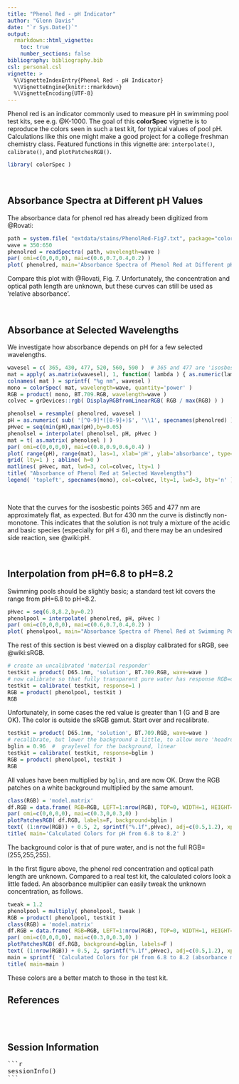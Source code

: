 ---
title: "Phenol Red - pH Indicator"
author: "Glenn Davis"
date: "`r Sys.Date()`"
output: 
  rmarkdown::html_vignette:
    toc: true
    number_sections: false
bibliography: bibliography.bib
csl: personal.csl    
vignette: >
  %\VignetteIndexEntry{Phenol Red - pH Indicator}
  %\VignetteEngine{knitr::rmarkdown}
  %\VignetteEncoding{UTF-8}
---

Phenol red is an indicator commonly used to measure pH
in swimming pool test kits, see e.g. @K-1000.
The goal of this **colorSpec** vignette is to reproduce the colors seen in such
a test kit, for typical values of pool pH.
Calculations like this one might make a good project for a college freshman chemistry class.
Featured functions in this vignette are: `interpolate()`, `calibrate()`,
and `plotPatchesRGB()`.

```{r, echo=TRUE, message=FALSE}
library( colorSpec )
```

<br>

## Absorbance Spectra at Different pH Values

The absorbance data for phenol red has already been digitized from @Rovati:

```{r fig.width=7, fig.height=4,  fig.show='hold', dev='png' }
path = system.file( "extdata/stains/PhenolRed-Fig7.txt", package="colorSpec" )
wave = 350:650
phenolred = readSpectra( path, wavelength=wave )
par( omi=c(0,0,0,0), mai=c(0.6,0.7,0.4,0.2) )
plot( phenolred, main='Absorbance Spectra of Phenol Red at Different pH Values' )
```
Compare this plot with @Rovati, Fig. 7.
Unfortunately, the concentration and optical path length are unknown,
but these curves can still be used as 'relative absorbance'.


<br>

## Absorbance at Selected Wavelengths

We investigate how absorbance depends on pH for a few selected wavelengths.

```{r, echo=TRUE, message=TRUE, fig.width=7, fig.height=5,  fig.show='hold' , dev='png' }
wavesel = c( 365, 430, 477, 520, 560, 590 )  # 365 and 477 are 'isosbestic points'
mat = apply( as.matrix(wavesel), 1, function( lambda ) { as.numeric(lambda == wave) } )
colnames( mat ) = sprintf( "%g nm", wavesel )
mono = colorSpec( mat, wavelength=wave, quantity='power' )
RGB = product( mono, BT.709.RGB, wavelength=wave )
colvec = grDevices::rgb( DisplayRGBfromLinearRGB( RGB / max(RGB) ) )

phenolsel = resample( phenolred, wavesel )
pH = as.numeric( sub( '[^0-9]*([0-9]+)$', '\\1', specnames(phenolred) ) )
pHvec = seq(min(pH),max(pH),by=0.05)
phenolsel = interpolate( phenolsel, pH, pHvec )
mat = t( as.matrix( phenolsel ) )
par( omi=c(0,0,0,0), mai=c(0.8,0.9,0.6,0.4) )
plot( range(pH), range(mat), las=1, xlab='pH', ylab='absorbance', type='n' )
grid( lty=1 ) ; abline( h=0 )
matlines( pHvec, mat, lwd=3, col=colvec, lty=1 )
title( "Absorbance of Phenol Red at Selected Wavelengths")
legend( 'topleft', specnames(mono), col=colvec, lty=1, lwd=3, bty='n' )
```

<br>

Note that the curves for the isosbestic points 365 and 477 nm are approximately flat,
as expected.
But for 430 nm the curve is distinctly non-monotone.
This indicates that the solution is not truly a mixture of the
acidic and basic species (especially for pH $\le$ 6),
and there may be an undesired side reaction, see @wiki:pH.

<br>

## Interpolation from pH=6.8 to pH=8.2

Swimming pools should be slightly basic;
a standard test kit covers the range from pH=6.8 to pH=8.2.
```{r, echo=TRUE,  message=TRUE, results='hold', fig.width=7, fig.height=4,  fig.show='hold'}
pHvec = seq(6.8,8.2,by=0.2)
phenolpool = interpolate( phenolred, pH, pHvec )
par( omi=c(0,0,0,0), mai=c(0.6,0.7,0.4,0.2) )
plot( phenolpool, main="Absorbance Spectra of Phenol Red at Swimming Pool pH Values" )
```

The rest of this section is best viewed on a display calibrated for sRGB, see @wiki:sRGB.
```{r, echo=TRUE,  message=TRUE }
# create an uncalibrated 'material responder'
testkit = product( D65.1nm, 'solution', BT.709.RGB, wave=wave )
# now calibrate so that fully transparent pure water has response RGB=c(1,1,1)
testkit = calibrate( testkit, response=1 )
RGB = product( phenolpool, testkit )
RGB
```
Unfortunately, in some cases the red value is greater than 1 (G and B are OK).
The color is outside the sRGB gamut.
Start over and recalibrate.
```{r, echo=TRUE,  message=TRUE }
testkit = product( D65.1nm, 'solution', BT.709.RGB, wave=wave )
# recalibrate, but lower the background a little, to allow more 'headroom' for indicator colors
bglin = 0.96  #  graylevel for the background, linear
testkit = calibrate( testkit, response=bglin )
RGB = product( phenolpool, testkit )
RGB
```
All values have been multiplied by `bglin`, and are now OK.
Draw the RGB patches on a white background multiplied by the same amount.
```{r, echo=TRUE, fig.width=7, fig.height=2.5,  fig.show='hold'}
class(RGB) = 'model.matrix'
df.RGB = data.frame( RGB=RGB, LEFT=1:nrow(RGB), TOP=0, WIDTH=1, HEIGHT=2 )
par( omi=c(0,0,0,0), mai=c(0.3,0,0.3,0) )
plotPatchesRGB( df.RGB, labels=F, background=bglin )
text( (1:nrow(RGB)) + 0.5, 2, sprintf("%.1f",pHvec), adj=c(0.5,1.2), xpd=NA )
title( main='Calculated Colors for pH from 6.8 to 8.2' )
```
The background color is that of pure water, and is not the full RGB=(255,255,255).

In the first figure above,
the phenol red concentration and optical path length are unknown.
Compared to a real test kit, the calculated colors look a little faded.
An absorbance multiplier can easily tweak the unknown concentration, as follows.

```{r, echo=TRUE, fig.width=7, fig.height=2.5,  fig.show='hold'}
tweak = 1.2
phenolpool = multiply( phenolpool, tweak )
RGB = product( phenolpool, testkit )
class(RGB) = 'model.matrix'
df.RGB = data.frame( RGB=RGB, LEFT=1:nrow(RGB), TOP=0, WIDTH=1, HEIGHT=2 )
par( omi=c(0,0,0,0), mai=c(0.3,0,0.3,0) )
plotPatchesRGB( df.RGB, background=bglin, labels=F )
text( (1:nrow(RGB)) + 0.5, 2, sprintf("%.1f",pHvec), adj=c(0.5,1.2), xpd=NA )
main = sprintf( 'Calculated Colors for pH from 6.8 to 8.2 (absorbance multiplier=%g)', tweak )
title( main=main )
```
These colors are a better match to those in the test kit.



## References

<div id="refs"></div>

<br><br>

## Session Information

<pre>
```{r, echo=FALSE, results='asis'}
sessionInfo()
```
</pre>

